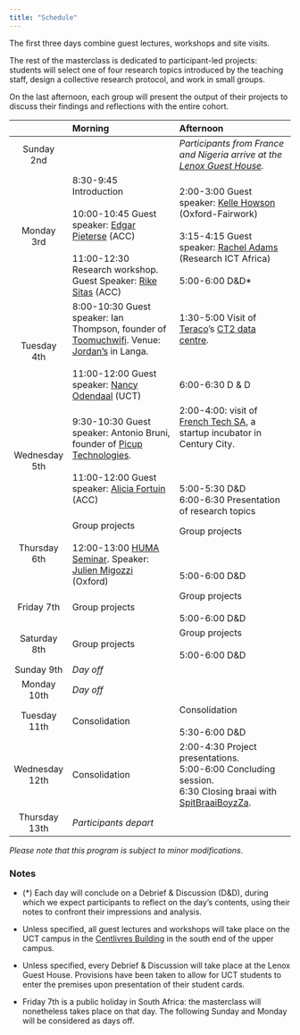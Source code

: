 ---
title: "Schedule"
---


The first three days combine guest lectures, workshops and site visits. 

The rest of the masterclass is dedicated to participant-led projects: students will select one of four research topics introduced by the teaching staff, design a collective research protocol, and work in small groups.

On the last afternoon, each group will present the output of their projects to discuss their findings and reflections with the entire cohort.



|                 |                Morning                 |          Afternoon                        |
|:---------------:|:--------------------------------------|:-----------------------------------------|
|   Sunday 2nd    |   | *Participants from France and Nigeria arrive at the [Lenox Guest House](https://thelenox.co.za/).* |
|  Monday 3rd     | 8:30-9:45  Introduction <br><br>   10:00-10:45 Guest speaker: [Edgar Pieterse](https://www.africancentreforcities.net/people/edgar-pieterse/) (ACC)   <br><br> 11:00-12:30 Research workshop. Guest Speaker: [Rike Sitas](https://www.africancentreforcities.net/people/rike-sitas/) (ACC) | 2:00-3:00 Guest speaker: [Kelle Howson](https://www.oii.ox.ac.uk/people/profiles/kelle-howson/) (Oxford-Fairwork)    <br><br>  3:15-4:15 Guest speaker: [Rachel Adams](https://researchictafrica.net/author/rachel-adams/) (Research ICT Africa) <br><br>  5:00-6:00  D&D*                  |
|  Tuesday 4th    | 8:00-10:30 Guest speaker: Ian Thompson, founder of [Toomuchwifi](https://toomuchwifi.co.za/). Venue: [Jordan's](https://www.facebook.com/JordanWaysofCooking/) in Langa. <br><br> 11:00-12:00 Guest speaker: [Nancy Odendaal](https://scholar.google.com/citations?user=AeAAlAoAAAAJ&hl=en) (UCT)            | 1:30-5:00 Visit of [Teraco](https://www.teraco.co.za/)'s [CT2 data centre](https://www.teraco.co.za/data-centre-locations/cape-town/).  <br> <br><br><br>     6:00-6:30   D & D     |
|  Wednesday 5th  | 9:30-10:30 Guest speaker: Antonio Bruni, founder of [Picup Technologies](https://picup.co.za/). <br><br> 11:00-12:00 Guest speaker: [Alicia Fortuin](https://www.africancentreforcities.net/people/alicia-fortuin/) (ACC)              | 2:00-4:00: visit of [French Tech SA](https://www.frenchtechsa.com/), a startup incubator in Century City. <br> <br><br><br>   5:00-5:30 D&D <br>    6:00-6:30 Presentation of research topics
|  Thursday 6th   | Group projects   <br>  <br> 12:00-13:00 [HUMA Seminar](http://www.huma.uct.ac.za/event/julien-migozzi-good-bad-and-data-credit-scoring-and-remaking-post-apartheid-city). Speaker: [Julien Migozzi](https://jmigozzi.github.io/website/)  (Oxford)    | Group projects   <br><br> <br><br>  5:00-6:00  D&D      |
|  Friday 7th     | Group projects                   | Group projects <br>  <br>  5:00-6:00 D&D          |                  |
|  Saturday 8th   | Group projects          | Group projects  <br>  <br>  5:00-6:00   D&D                       |
|  Sunday 9th     | *Day off*             |                               |
|  Monday 10th    |*Day off*             |                        |
|  Tuesday 11th   | Consolidation              | Consolidation  <br> <br>   5:30-6:00 D&D   |
|  Wednesday 12th | Consolidation                  | 2:00-4:30 Project presentations. <br> 5:00-6:00 Concluding session.    <br> 6:30 Closing braai with [SpitBraaiBoyzZa](https://www.instagram.com/spitbraaiboyz.za/?hl=en).             |
|  Thursday 13th  | *Participants depart*         |                  |

*Please note that this program is subject to minor modifications.*

### Notes


-  (*) Each day will conclude on a Debrief & Discussion (D&D), during which we expect participants to reflect on the day's contents, using their notes to confront their impressions and analysis.

 - Unless specified, all guest lectures and workshops will take place on the UCT campus in the [Centlivres Building](https://goo.gl/maps/Ptpxv3QcnV6yCzGx8) in the south end of the upper campus.

 - Unless specified, every Debrief & Discussion will take place at the Lenox Guest House. Provisions have been taken to allow for UCT students to enter the premises upon presentation of their student cards.

- Friday 7th is a public holiday in South Africa: the masterclass will nonetheless takes place on that day. The following Sunday and Monday will be considered as days off.